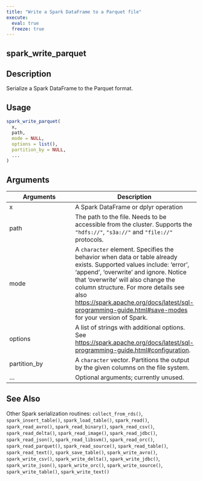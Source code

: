 ```yaml
---
title: "Write a Spark DataFrame to a Parquet file"
execute:
  eval: true
  freeze: true
---
```


## spark_write_parquet

## Description
Serialize a Spark DataFrame to the Parquet format.


## Usage
```r
spark_write_parquet(
  x,
  path,
  mode = NULL,
  options = list(),
  partition_by = NULL,
  ...
)
```

## Arguments
|Arguments|Description|
|---|---|
| x | A Spark DataFrame or dplyr operation |
| path | The path to the file. Needs to be accessible from the cluster. Supports the `"hdfs://"`, `"s3a://"` and `"file://"` protocols. |
| mode | A `character` element. Specifies the behavior when data or table already exists. Supported values include: 'error', 'append', 'overwrite' and ignore. Notice that 'overwrite' will also change the column structure.  For more details see also <https://spark.apache.org/docs/latest/sql-programming-guide.html#save-modes> for your version of Spark. |
| options | A list of strings with additional options. See <https://spark.apache.org/docs/latest/sql-programming-guide.html#configuration>. |
| partition_by | A `character` vector. Partitions the output by the given columns on the file system. |
| ... | Optional arguments; currently unused. |







## See Also
Other Spark serialization routines: `collect_from_rds()`, `spark_insert_table()`, `spark_load_table()`, `spark_read()`, `spark_read_avro()`, `spark_read_binary()`, `spark_read_csv()`, `spark_read_delta()`, `spark_read_image()`, `spark_read_jdbc()`, `spark_read_json()`, `spark_read_libsvm()`, `spark_read_orc()`, `spark_read_parquet()`, `spark_read_source()`, `spark_read_table()`, `spark_read_text()`, `spark_save_table()`, `spark_write_avro()`, `spark_write_csv()`, `spark_write_delta()`, `spark_write_jdbc()`, `spark_write_json()`, `spark_write_orc()`, `spark_write_source()`, `spark_write_table()`, `spark_write_text()`

